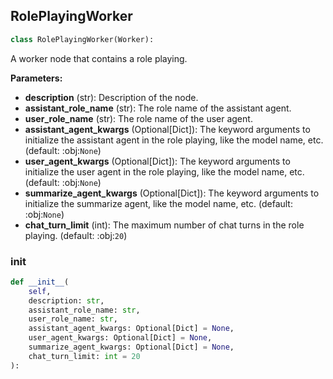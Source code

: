 <a id="camel.societies.workforce.role_playing_worker"></a>

<a id="camel.societies.workforce.role_playing_worker.RolePlayingWorker"></a>

## RolePlayingWorker

```python
class RolePlayingWorker(Worker):
```

A worker node that contains a role playing.

**Parameters:**

- **description** (str): Description of the node.
- **assistant_role_name** (str): The role name of the assistant agent.
- **user_role_name** (str): The role name of the user agent.
- **assistant_agent_kwargs** (Optional[Dict]): The keyword arguments to initialize the assistant agent in the role playing, like the model name, etc. (default: :obj:`None`)
- **user_agent_kwargs** (Optional[Dict]): The keyword arguments to initialize the user agent in the role playing, like the model name, etc. (default: :obj:`None`)
- **summarize_agent_kwargs** (Optional[Dict]): The keyword arguments to initialize the summarize agent, like the model name, etc. (default: :obj:`None`)
- **chat_turn_limit** (int): The maximum number of chat turns in the role playing. (default: :obj:`20`)

<a id="camel.societies.workforce.role_playing_worker.RolePlayingWorker.__init__"></a>

### __init__

```python
def __init__(
    self,
    description: str,
    assistant_role_name: str,
    user_role_name: str,
    assistant_agent_kwargs: Optional[Dict] = None,
    user_agent_kwargs: Optional[Dict] = None,
    summarize_agent_kwargs: Optional[Dict] = None,
    chat_turn_limit: int = 20
):
```
